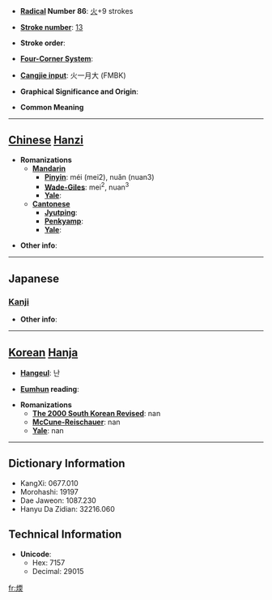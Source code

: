 * '''[[Wiktionary:Chinese radical index| Radical]] Number 86''': [[Wiktionary:Chinese radical index 火|火]]+9 strokes

* '''[[Wiktionary:Chinese total strokes index|Stroke number]]''': [[Wiktionary:Chinese total strokes index 13|13]]

* '''Stroke order''': 

* '''[[Wiktionary:Chinese four corner index|Four-Corner System]]''': 

* '''[[Wiktionary:Chinese Cangjie index|Cangjie input]]''': 火一月大 (FMBK)

* '''Graphical Significance and Origin''': 

* '''Common Meaning'''

----

== [[Chinese]] [[Hanzi]] ==

* '''Romanizations'''
** '''[[Mandarin]]'''
*** '''[[Pinyin]]''': méi (mei2), nuǎn (nuan3)
*** '''[[Wade-Giles]]''': mei<sup>2</sup>, nuan<sup>3</sup>
*** '''[[Yale]]''': 
** '''[[Cantonese]]'''
*** '''[[Jyutping]]''':
*** '''[[Penkyamp]]''': 
*** '''[[Yale]]''': 

* '''Other info''': 

----

==Japanese==
===[[Kanji]]===
{{kanji|on readings=[[だん]] (dan), [[なん]] (nan)
|kun readings=[[あたたか]] (atataka), [[あたためる]] (atatameru)
}}

* '''Other info''':  

----

== [[Korean]] [[Hanja]] ==

* '''[[Hangeul]]''': 난

* '''[[Eumhun]] reading''': 

* '''Romanizations'''
** '''[[The 2000 South Korean Revised Romanization|The 2000 South Korean Revised]]''': nan
** '''[[McCune-Reischauer]]''': nan
** '''[[Yale]]''': nan

----

== Dictionary Information ==

* KangXi: 0677.010
* Morohashi: 19197
* Dae Jaweon: 1087.230
* Hanyu Da Zidian: 32216.060

== Technical Information ==

* '''Unicode''':
** Hex: 7157
** Decimal: 29015

[[fr:煗]]